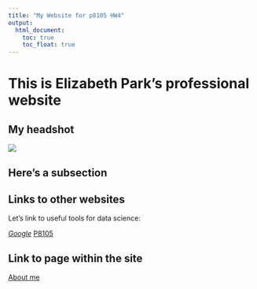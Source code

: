 ```yaml
---
title: "My Website for p8105 HW4"
output: 
  html_document:
    toc: true
    toc_float: true
---
```


# This is Elizabeth Park's professional website


## My headshot

![](images/headshot.jpg)


## Here's a subsection



## Links to other websites

Let's link to useful tools for data science:

*[Google](https://www.google.com/)
*[P8105](https://p8105.com)



## Link to page within the site

[About me](about.html)
